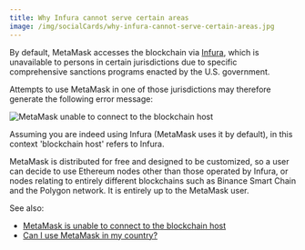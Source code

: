 ```yaml
---
title: Why Infura cannot serve certain areas
image: /img/socialCards/why-infura-cannot-serve-certain-areas.jpg
---
```



<CustomLayout />

By default, MetaMask accesses the blockchain via [Infura](/networks-and-sidechains/what-is-infura-and-why-does-metamask-use-it), which is unavailable to persons in certain jurisdictions due to specific comprehensive sanctions programs enacted by the U.S. government.

Attempts to use MetaMask in one of those jurisdictions may therefore generate the following error message:

<div class="center-container">
  <div class="img-medium">
    <img
      src={
        require("../../img/troubleshooting/why-infura-cannot-serve-certain-areas/MetaMask_unable_to_connect_to_the_blockchain_host.png")
          .default
      }
      alt="MetaMask unable to connect to the blockchain host"
    />
  </div>
</div>

Assuming you are indeed using Infura (MetaMask uses it by default), in this context 'blockchain host' refers to Infura.

MetaMask is distributed for free and designed to be customized, so a user can decide to use Ethereum nodes other than those operated by Infura, or nodes relating to entirely different blockchains such as Binance Smart Chain and the Polygon network. It is entirely up to the MetaMask user.

See also:

- [MetaMask is unable to connect to the blockchain host](/troubleshooting/metamask-is-unable-to-connect-to-the-blockchain-host)
- [Can I use MetaMask in my country?](/privacy-and-security/can-i-use-metamask-in-my-country)
